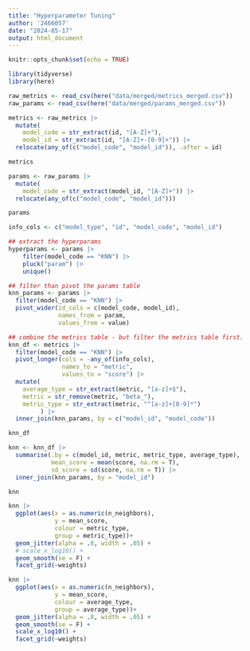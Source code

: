 ```yaml
---
title: "Hyperparameter Tuning"
author: '2466057'
date: "2024-05-17"
output: html_document
---
```


```r
knitr::opts_chunk$set(echo = TRUE)
```

```r

library(tidyverse)
library(here)

```

```r

raw_metrics <- read_csv(here("data/merged/metrics_merged.csv"))
raw_params <- read_csv(here("data/merged/params_merged.csv"))

```

```r

metrics <- raw_metrics |> 
  mutate(
    model_code = str_extract(id, "[A-Z]+"), 
    model_id = str_extract(id, "[A-Z]+-[0-9]+")) |> 
  relocate(any_of(c("model_code", "model_id")), .after = id)

metrics

```

```r

params <- raw_params |> 
  mutate(
    model_code = str_extract(model_id, "[A-Z]+")) |> 
  relocate(any_of(c("model_code", "model_id")))

params

```


```r
info_cols <- c("model_type", "id", "model_code", "model_id")

## extract the hyperparams
hyperparams <- params |> 
    filter(model_code == "KNN") |> 
    pluck("param") |> 
    unique()

## filter than pivot the params table
knn_params <- params |> 
  filter(model_code == "KNN") |> 
  pivot_wider(id_cols = c(model_code, model_id), 
              names_from = param, 
              values_from = value)

## combine the metrics table - but filter the metrics table first. 
knn_df <- metrics |> 
  filter(model_code == "KNN") |> 
  pivot_longer(cols = -any_of(info_cols), 
               names_to = "metric", 
               values_to = "score") |> 
  mutate(
    average_type = str_extract(metric, "[a-z]+$"),
    metric = str_remove(metric, "beta_"),
    metric_type = str_extract(metric, "^[a-z]+[0-9]*")
         ) |> 
  inner_join(knn_params, by = c("model_id", "model_code"))

knn_df

```

```r

knn <- knn_df |> 
  summarise(.by = c(model_id, metric, metric_type, average_type), 
            mean_score = mean(score, na.rm = T), 
            sd_score = sd(score, na.rm = T)) |> 
  inner_join(knn_params, by = "model_id")

knn

```


```r

knn |> 
  ggplot(aes(x = as.numeric(n_neighbors), 
             y = mean_score, 
             colour = metric_type, 
             group = metric_type))+
  geom_jitter(alpha = .8, width = .05) +
  # scale_x_log10() +
  geom_smooth(se = F) +
  facet_grid(~weights)

```

```r

knn |> 
  ggplot(aes(x = as.numeric(n_neighbors), 
             y = mean_score, 
             colour = average_type, 
             group = average_type))+
  geom_jitter(alpha = .8, width = .05) +
  geom_smooth(se = F) +
  scale_x_log10() +
  facet_grid(~weights)

```


